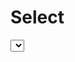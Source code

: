 
<Meta title="Objects/Form/Fields/Select" component={Select} />

# Select

<Preview>
  <Story name="default">
    <Select
      id={text("id", "id")}
      name={text("name", "name")}
      options={[
        {
          text: text("option", "Option 1", "Option 1"),
          value: text("value", "value-1", "Option 1"),
        },
        {
          text: text("option", "Option 2", "Option 2"),
          value: text("value", "value-2", "Option 2"),
        },
      ]}
    />
  </Story>
</Preview>
